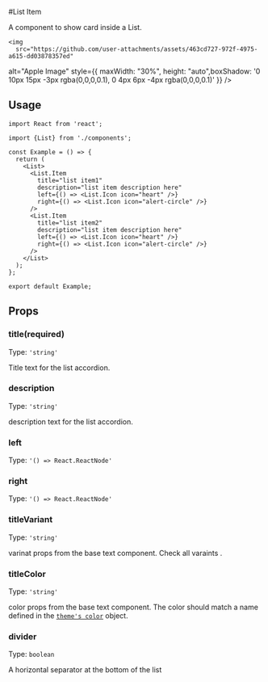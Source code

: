 
#List Item

A component to show card inside a List.

    <img
      src="https://github.com/user-attachments/assets/463cd727-972f-4975-a615-dd03878357ed"

alt="Apple Image"
 style={{ maxWidth: "30%", height: "auto",boxShadow:
      '0 10px 15px -3px rgba(0,0,0,0.1), 0 4px 6px -4px rgba(0,0,0,0.1)' }}
/>

## Usage

```tsx
import React from 'react';

import {List} from './components';

const Example = () => {
  return (
    <List>
      <List.Item
        title="list item1"
        description="list item description here"
        left={() => <List.Icon icon="heart" />}
        right={() => <List.Icon icon="alert-circle" />}
      />
      <List.Item
        title="list item2"
        description="list item description here"
        left={() => <List.Icon icon="heart" />}
        right={() => <List.Icon icon="alert-circle" />}
      />
    </List>
  );
};

export default Example;
```

## Props

### title(required)

Type: `'string'`

Title text for the list accordion.

### description

Type: `'string'`

description text for the list accordion.

### left

Type: `'() => React.ReactNode'`

### right

Type: `'() => React.ReactNode'`

### titleVariant

Type: `'string'`

varinat props from the base text component. <Link to="/docs/components/text">Check all varaints</Link> .

### titleColor

Type: `'string'`

color props from the base text component. The color should match a name defined in the [`theme's color`](https://github.com/IbrahimXplorer/shadow-ui/blob/main/src/theme/colors.ts) object.

### divider

Type: `boolean`

A horizontal separator at the bottom of the list

